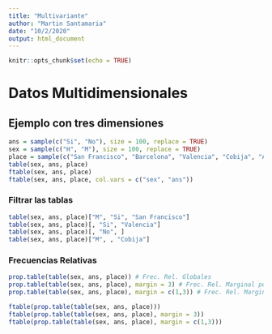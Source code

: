 ```yaml
---
title: "Multivariante"
author: "Martin Santamaria"
date: "10/2/2020"
output: html_document
---
```


```r
knitr::opts_chunk$set(echo = TRUE)
```

# Datos Multidimensionales

## Ejemplo con tres dimensiones

```r
ans = sample(c("Si", "No"), size = 100, replace = TRUE)
sex = sample(c("H", "M"), size = 100, replace = TRUE)
place = sample(c("San Francisco", "Barcelona", "Valencia", "Cobija", "Asturias"), size = 100, replace = TRUE)
table(sex, ans, place)
ftable(sex, ans, place)
ftable(sex, ans, place, col.vars = c("sex", "ans"))
```

### Filtrar las tablas

```r
table(sex, ans, place)["M", "Si", "San Francisco"]
table(sex, ans, place)[, "Si", "Valencia"]
table(sex, ans, place)[, "No", ]
table(sex, ans, place)["M", , "Cobija"]
```

### Frecuencias Relativas

```r
prop.table(table(sex, ans, place)) # Frec. Rel. Globales
prop.table(table(sex, ans, place), margin = 3) # Frec. Rel. Marginal por Lugar.
prop.table(table(sex, ans, place), margin = c(1,3)) # Frec. Rel. Marginal por Sexo y Lugar.

ftable(prop.table(table(sex, ans, place)))
ftable(prop.table(table(sex, ans, place), margin = 3))
ftable(prop.table(table(sex, ans, place), margin = c(1,3)))
```




